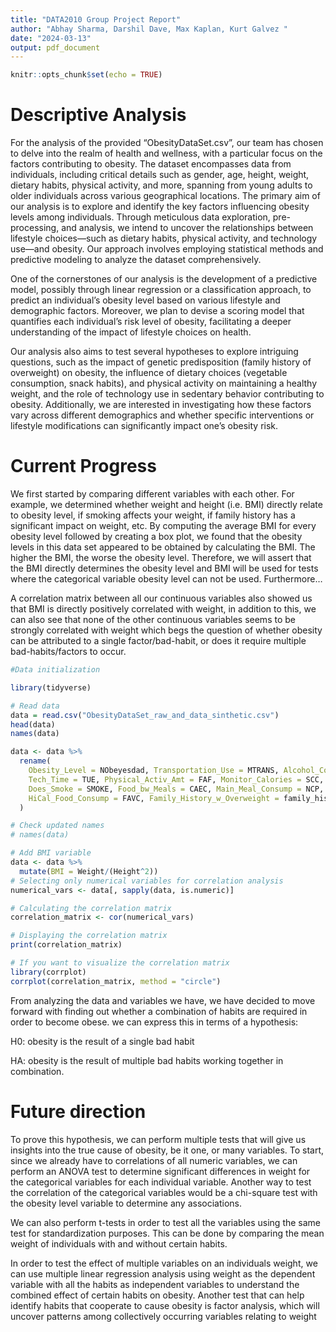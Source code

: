 ```yaml
---
title: "DATA2010 Group Project Report"
author: "Abhay Sharma, Darshil Dave, Max Kaplan, Kurt Galvez "
date: "2024-03-13"
output: pdf_document
---
```


```r
knitr::opts_chunk$set(echo = TRUE)
```

# Descriptive Analysis

For the analysis of the provided "ObesityDataSet.csv", our team has chosen to delve into the realm of health and wellness, with a particular focus on the factors contributing to obesity. The dataset encompasses data from individuals, including critical details such as gender, age, height, weight, dietary habits, physical activity, and more, spanning from young adults to older individuals across various geographical locations.
                                                                                                        The primary aim of our analysis is to explore and identify the key factors influencing obesity levels among individuals. Through meticulous data exploration, pre-processing, and analysis, we intend to uncover the relationships between lifestyle choices—such as dietary habits, physical activity, and technology use—and obesity. Our approach involves employing statistical methods and predictive modeling to analyze the dataset comprehensively.
                  
One of the cornerstones of our analysis is the development of a predictive model, possibly through linear regression or a classification approach, to predict an individual's obesity level based on various lifestyle and demographic factors. Moreover, we plan to devise a scoring model that quantifies each individual's risk level of obesity, facilitating a deeper understanding of the impact of lifestyle choices on health.    

Our analysis also aims to test several hypotheses to explore intriguing questions, such as the impact of genetic predisposition (family history of overweight) on obesity, the influence of dietary choices (vegetable consumption, snack habits), and physical activity on maintaining a healthy weight, and the role of technology use in sedentary behavior contributing to obesity. Additionally, we are interested in investigating how these factors vary across different demographics and whether specific interventions or lifestyle modifications can significantly impact one's obesity risk.

# Current Progress

We first started by comparing different variables with each other. For example, we determined whether weight and height (i.e. BMI) directly relate to obesity level, if smoking affects your weight, if family history has a significant impact on weight, etc. By computing the average BMI for every obesity level followed by creating a box plot, we found that the obesity levels in this data set appeared to be obtained by calculating the BMI. The higher the BMI, the worse the obesity level. Therefore, we will assert that the BMI directly determines the obesity level and BMI will be used for tests where the categorical variable obesity level can not be used. Furthermore...

A correlation matrix between all our continuous variables also showed us that BMI is directly positively correlated with weight, in addition to this, we can also see that none of the other continuous variables seems to be strongly correlated with weight which begs the question of whether obesity can be attributed to a single factor/bad-habit, or does it require multiple bad-habits/factors to occur.

```r
#Data initialization

library(tidyverse)

# Read data
data = read.csv("ObesityDataSet_raw_and_data_sinthetic.csv")
head(data)
names(data)

data <- data %>% 
  rename(
    Obesity_Level = NObeyesdad, Transportation_Use = MTRANS, Alcohol_Consump = CALC,
    Tech_Time = TUE, Physical_Activ_Amt = FAF, Monitor_Calories = SCC, Water_Consump = CH2O,
    Does_Smoke = SMOKE, Food_bw_Meals = CAEC, Main_Meal_Consump = NCP, Veggie_Consump = FCVC,
    HiCal_Food_Consump = FAVC, Family_History_w_Overweight = family_history_with_overweight
  )

# Check updated names
# names(data)

# Add BMI variable
data <- data %>% 
  mutate(BMI = Weight/(Height^2)) 
# Selecting only numerical variables for correlation analysis
numerical_vars <- data[, sapply(data, is.numeric)]

# Calculating the correlation matrix
correlation_matrix <- cor(numerical_vars)

# Displaying the correlation matrix
print(correlation_matrix)

# If you want to visualize the correlation matrix
library(corrplot)
corrplot(correlation_matrix, method = "circle")

```

From analyzing the data and variables we have, we have decided to move forward with finding out whether a combination of habits are required in order to become obese. we can express this in terms of a hypothesis:

H0: obesity is the result of a single bad habit

HA: obesity is the result of multiple bad habits working together in combination.

# Future direction

To prove this hypothesis, we can perform multiple tests that will give us insights into the true cause of obesity, be it one, or many variables. To start, since we already have to correlations of all numeric variables, we can perform an ANOVA test to determine significant differences in weight for the categorical variables for each individual variable.
Another way to test the correlation of the categorical variables would be a chi-square test with the obesity level variable to determine any associations.

We can also perform t-tests in order to test all the variables using the same test for standardization purposes. This can be done by comparing the mean weight of individuals with and without certain habits.

In order to test the effect of multiple variables on an individuals weight, we can use multiple linear regression analysis using weight as the dependent variable with all the habits as independent variables to understand the combined effect of certain habits on obesity. Another test that can help identify habits that cooperate to cause obesity is factor analysis, which will uncover patterns among collectively occurring variables relating to weight
